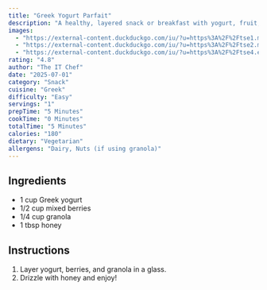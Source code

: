 ```yaml
---
title: "Greek Yogurt Parfait"
description: "A healthy, layered snack or breakfast with yogurt, fruit, and granola."
images:
  - "https://external-content.duckduckgo.com/iu/?u=https%3A%2F%2Ftse1.mm.bing.net%2Fth%2Fid%2FOIP.cdQ1-36bQosdexHU2K7mEwHaLH%3Fr%3D0%26pid%3DApi&f=1&ipt=a2e227a93b48f2979fa5b85b90ac8bfb48412f8ae67ed8bf92036b68c4d017b8&ipo=images"
  - "https://external-content.duckduckgo.com/iu/?u=https%3A%2F%2Ftse2.mm.bing.net%2Fth%2Fid%2FOIP.NtOfJKKxGzHh2VYPBWwTYwHaHa%3Fr%3D0%26pid%3DApi&f=1&ipt=37aed7615477d97c4f3ac99fe32c416b9ebbba2a31a7d21449e41660d088fe7a&ipo=images"
  - "https://external-content.duckduckgo.com/iu/?u=https%3A%2F%2Ftse4.explicit.bing.net%2Fth%2Fid%2FOIP.7CzAPYR8UyTUGfOTf4G1qwHaHa%3Fr%3D0%26pid%3DApi&f=1&ipt=1057e34315c4ebff095383032fa1293e246ebd28e4477868e18e2704473a93e8&ipo=images"
rating: "4.8"
author: "The IT Chef"
date: "2025-07-01"
category: "Snack"
cuisine: "Greek"
difficulty: "Easy"
servings: "1"
prepTime: "5 Minutes"
cookTime: "0 Minutes"
totalTime: "5 Minutes"
calories: "180"
dietary: "Vegetarian"
allergens: "Dairy, Nuts (if using granola)"
---
```


## Ingredients
- 1 cup Greek yogurt
- 1/2 cup mixed berries
- 1/4 cup granola
- 1 tbsp honey

## Instructions
1. Layer yogurt, berries, and granola in a glass.
2. Drizzle with honey and enjoy!
